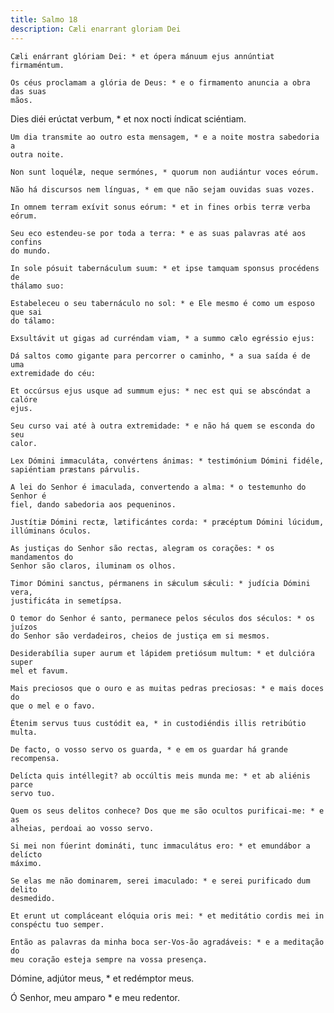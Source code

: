 ```yaml
---
title: Salmo 18
description: Cæli enarrant gloriam Dei
---
```


<div class="side-by-side not-content">

    Cæli enárrant glóriam Dei: * et ópera mánuum ejus annúntiat firmaméntum.

    Os céus proclamam a glória de Deus: * e o firmamento anuncia a obra das suas
    mãos.

Dies diéi erúctat verbum, \* et nox nocti índicat sciéntiam.

    Um dia transmite ao outro esta mensagem, * e a noite mostra sabedoria a
    outra noite.

    Non sunt loquélæ, neque sermónes, * quorum non audiántur voces eórum.

    Não há discursos nem línguas, * em que não sejam ouvidas suas vozes.

    In omnem terram exívit sonus eórum: * et in fines orbis terræ verba eórum.

    Seu eco estendeu-se por toda a terra: * e as suas palavras até aos confins
    do mundo.

    In sole pósuit tabernáculum suum: * et ipse tamquam sponsus procédens de
    thálamo suo:

    Estabeleceu o seu tabernáculo no sol: * e Ele mesmo é como um esposo que sai
    do tálamo:

    Exsultávit ut gigas ad curréndam viam, * a summo cælo egréssio ejus:

    Dá saltos como gigante para percorrer o caminho, * a sua saída é de uma
    extremidade do céu:

    Et occúrsus ejus usque ad summum ejus: * nec est qui se abscóndat a calóre
    ejus.

    Seu curso vai até à outra extremidade: * e não há quem se esconda do seu
    calor.

    Lex Dómini immaculáta, convértens ánimas: * testimónium Dómini fidéle,
    sapiéntiam præstans párvulis.

    A lei do Senhor é imaculada, convertendo a alma: * o testemunho do Senhor é
    fiel, dando sabedoria aos pequeninos.

    Justítiæ Dómini rectæ, lætificántes corda: * præcéptum Dómini lúcidum,
    illúminans óculos.

    As justiças do Senhor são rectas, alegram os corações: * os mandamentos do
    Senhor são claros, iluminam os olhos.

    Timor Dómini sanctus, pérmanens in sǽculum sǽculi: * judícia Dómini vera,
    justificáta in semetípsa.

    O temor do Senhor é santo, permanece pelos séculos dos séculos: * os juízos
    do Senhor são verdadeiros, cheios de justiça em si mesmos.

    Desiderabília super aurum et lápidem pretiósum multum: * et dulcióra super
    mel et favum.

    Mais preciosos que o ouro e as muitas pedras preciosas: * e mais doces do
    que o mel e o favo.

    Étenim servus tuus custódit ea, * in custodiéndis illis retribútio multa.

    De facto, o vosso servo os guarda, * e em os guardar há grande recompensa.

    Delícta quis intéllegit? ab occúltis meis munda me: * et ab aliénis parce
    servo tuo.

    Quem os seus delitos conhece? Dos que me são ocultos purificai-me: * e as
    alheias, perdoai ao vosso servo.

    Si mei non fúerint domináti, tunc immaculátus ero: * et emundábor a delícto
    máximo.

    Se elas me não dominarem, serei imaculado: * e serei purificado dum delito
    desmedido.

    Et erunt ut compláceant elóquia oris mei: * et meditátio cordis mei in
    conspéctu tuo semper.

    Então as palavras da minha boca ser-Vos-ão agradáveis: * e a meditação do
    meu coração esteja sempre na vossa presença.

Dómine, adjútor meus, \* et redémptor meus.</span>

Ó Senhor, meu amparo \* e meu redentor.

</div>
